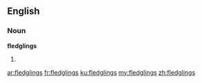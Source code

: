 ==English==

===Noun===
'''fledglings'''

# {{plural of|fledgling}}

[[ar:fledglings]]
[[fr:fledglings]]
[[ku:fledglings]]
[[my:fledglings]]
[[zh:fledglings]]